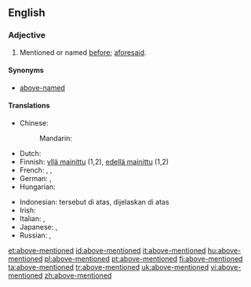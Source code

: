 ==English==

===Adjective===
{{en-adj|pos=[[above]]-[[mentioned]]|-}}

# Mentioned or named [[before]]; [[aforesaid]].

====Synonyms====
* [[above-named]]

====Translations====
{{trans-top|mentioned or named before; aforesaid}}
* Chinese:
*: Mandarin: {{t-|cmn|上述|alt=上述的|tr=shàngshù de|sc=Hani}}
* Dutch: {{t-|nl|bovenvermeld}}
* Finnish: [[yllä mainittu]] (1,2), [[edellä mainittu]] (1,2)
* French: {{t+|fr|susmentionné}},  {{t+|fr|précité|m}},  {{t+|fr|susdit|m}}
* German: {{t-|de|oben genannt}}, {{t-|de|oben erwähnt}}
* Hungarian: {{t-|hu|fentemlített}}
{{trans-mid}}
* Indonesian: tersebut di atas, dijelaskan di atas
* Irish: {{t-|ga|thuasluaite}}
* Italian: {{t+|it|suddetto}},  {{t+|it|succitato}}
* Japanese: {{t+|ja|上述|tr=じょうじゅつ, jōjutsu|sc=Jpan}}, {{t-|ja|上で述べた|tr=うえでのべた, uede nobeta|sc=Jpan}}
* Russian: {{t+|ru|вышеупомянутый|tr=vyšeupomjánutyj|sc=Cyrl}}, {{t+|ru|вышеуказанный|tr=vyšeukázannyj|sc=Cyrl}}
{{trans-bottom}}

[[et:above-mentioned]]
[[id:above-mentioned]]
[[it:above-mentioned]]
[[hu:above-mentioned]]
[[pl:above-mentioned]]
[[pt:above-mentioned]]
[[fi:above-mentioned]]
[[ta:above-mentioned]]
[[tr:above-mentioned]]
[[uk:above-mentioned]]
[[vi:above-mentioned]]
[[zh:above-mentioned]]
